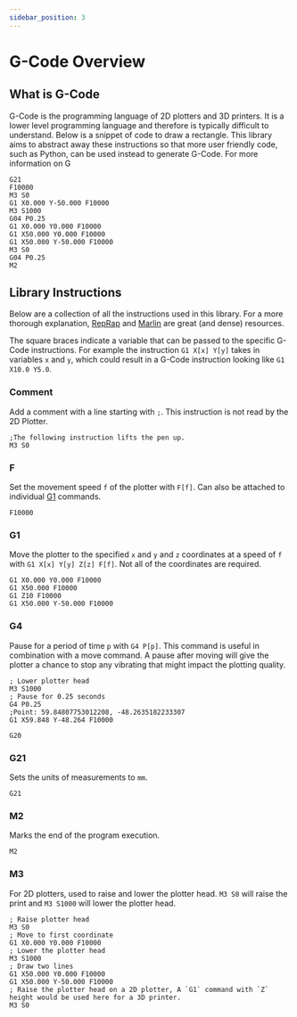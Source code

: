 ```yaml
---
sidebar_position: 3
---
```


# G-Code Overview

## What is G-Code


G-Code is the programming language of 2D plotters and 3D printers. It is a lower level programming language and therefore is typically difficult to understand. Below is a snippet of code to draw a rectangle. This library aims to abstract away these instructions so that more user friendly code, such as Python, can be used instead to generate G-Code. For more information on G

``` gcode
G21
F10000
M3 S0
G1 X0.000 Y-50.000 F10000
M3 S1000
G04 P0.25
G1 X0.000 Y0.000 F10000
G1 X50.000 Y0.000 F10000
G1 X50.000 Y-50.000 F10000
M3 S0
G04 P0.25
M2
```

## Library Instructions

Below are a collection of all the instructions used in this library. For a more thorough explanation, [RepRap](https://reprap.org/wiki/G-code) and [Marlin](https://marlinfw.org/meta/gcode/) are great (and dense) resources. 

The square braces indicate a variable that can be passed to the specific G-Code instructions. For example the instruction `G1 X[x] Y[y]` takes in variables `x` and `y`, which could result in a G-Code instruction looking like `G1 X10.0 Y5.0`.

### Comment

Add a comment with a line starting with `;`. This instruction is not read by the 2D Plotter.

```gcode
;The following instruction lifts the pen up.
M3 S0
```

### F

Set the movement speed `f` of the plotter with `F[f]`. Can also be attached to individual [G1](#g1) commands. 

```gcode
F10000
```

### G1

 Move the plotter to the specified `x` and `y` and `z` coordinates at a speed of `f` with `G1 X[x] Y[y] Z[z] F[f]`. Not all of the coordinates are required. 

```gcode
G1 X0.000 Y0.000 F10000
G1 X50.000 F10000
G1 Z10 F10000
G1 X50.000 Y-50.000 F10000
```

### G4

Pause for a period of time `p` with `G4 P[p]`. This command is useful in combination with a move command. A pause after moving will give the plotter a chance to stop any vibrating that might impact the plotting quality. 

```gcode
; Lower plotter head
M3 S1000
; Pause for 0.25 seconds
G4 P0.25
;Point: 59.84807753012208, -48.2635182233307
G1 X59.848 Y-48.264 F10000
```

```gcode
G20
```

### G21

Sets the units of measurements to `mm`.

```gcode
G21
```

### M2 

Marks the end of the program execution.

```gcode
M2
```

### M3

For 2D plotters, used to raise and lower the plotter head. `M3 S0` will raise the print and `M3 S1000` will lower the plotter head.

```gcode
; Raise plotter head
M3 S0
; Move to first coordinate
G1 X0.000 Y0.000 F10000
; Lower the plotter head
M3 S1000
; Draw two lines
G1 X50.000 Y0.000 F10000
G1 X50.000 Y-50.000 F10000
; Raise the plotter head on a 2D plotter, A `G1` command with `Z` height would be used here for a 3D printer.
M3 S0
```

